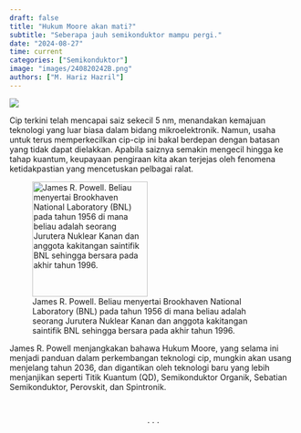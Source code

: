 ```yaml
---
draft: false
title: "Hukum Moore akan mati?"
subtitle: "Seberapa jauh semikonduktor mampu pergi."
date: "2024-08-27"
time: current
categories: ["Semikonduktor"]
image: "images/240820242B.png"
authors: ["M. Hariz Hazril"]
---
```


![](images/clipboard-250192044.png)

Cip terkini telah mencapai saiz sekecil 5 nm, menandakan kemajuan teknologi yang luar biasa dalam bidang mikroelektronik. Namun, usaha untuk terus memperkecilkan cip-cip ini bakal berdepan dengan batasan yang tidak dapat dielakkan. Apabila saiznya semakin mengecil hingga ke tahap kuantum, keupayaan pengiraan kita akan terjejas oleh fenomena ketidakpastian yang mencetuskan pelbagai ralat.

![James R. Powell. Beliau menyertai Brookhaven National Laboratory (BNL) pada tahun 1956 di mana beliau adalah seorang Jurutera Nuklear Kanan dan anggota kakitangan saintifik BNL sehingga bersara pada akhir tahun 1996.](images/clipboard-3146542367.png){width="202"}

James R. Powell menjangkakan bahawa Hukum Moore, yang selama ini menjadi panduan dalam perkembangan teknologi cip, mungkin akan usang menjelang tahun 2036, dan digantikan oleh teknologi baru yang lebih menjanjikan seperti Titik Kuantum (QD), Semikonduktor Organik, Sebatian Semikonduktor, Perovskit, dan Spintronik.

<br>

$$\cdot~\cdot~\cdot$$
